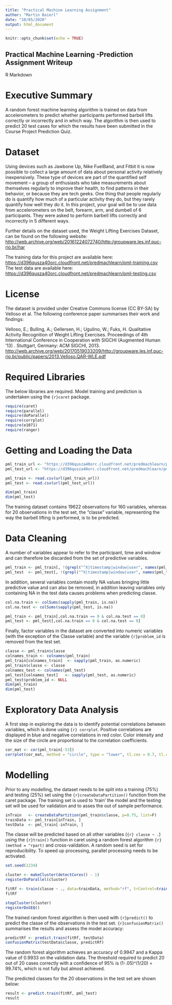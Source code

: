 ---
title: "Practical Machine Learning Assignment"
author: "Martin Baierl"
date: "10/05/2020"
output: html_document
---

```{r setup, include=FALSE}
knitr::opts_chunk$set(echo = TRUE)
```

## Practical Machine Learning -Prediction Assignment Writeup
R Markdown  

# Executive Summary
A random forest machine learning algorithm is trained on data from accelerometers to predict whether participants performed barbell lifts correctly or incorrectly and in which way. The algorithm is then used to predict 20 test cases for which the results have been submitted in the Course Project Prediction Quiz.  

# Dataset
Using devices such as Jawbone Up, Nike FuelBand, and Fitbit it is now possible to collect a large amount of data about personal activity relatively inexpensively. These type of devices are part of the quantified self movement – a group of enthusiasts who take measurements about themselves regularly to improve their health, to find patterns in their behavior, or because they are tech geeks. One thing that people regularly do is quantify how much of a particular activity they do, but they rarely quantify how well they do it. In this project, your goal will be to use data from accelerometers on the belt, forearm, arm, and dumbell of 6 participants. They were asked to perform barbell lifts correctly and incorrectly in 5 different ways.  

Further details on the dataset used, the Weight Lifting Exercises Dataset, can be found on the following website:
<http://web.archive.org/web/20161224072740/http:/groupware.les.inf.puc-rio.br/har>  

The training data for this project are available here: <https://d396qusza40orc.cloudfront.net/predmachlearn/pml-training.csv>  
The test data are available here: <https://d396qusza40orc.cloudfront.net/predmachlearn/pml-testing.csv>  

# License
The dataset is provided under Creative Commons license (CC BY-SA) by Velloso et al. The following conference paper summarises their work and findings:  

Velloso, E.; Bulling, A.; Gellersen, H.; Ugulino, W.; Fuks, H. Qualitative Activity Recognition of Weight Lifting Exercises. Proceedings of 4th International Conference in Cooperation with SIGCHI (Augmented Human '13) . Stuttgart, Germany: ACM SIGCHI, 2013.
<http://web.archive.org/web/20170519033209/http://groupware.les.inf.puc-rio.br/public/papers/2013.Velloso.QAR-WLE.pdf>  

# Required Libraries

The below libraries are required. Model training and prediction is undertaken using the  ```{r}caret``` package.  

```{r}
require(caret)
require(parallel)
require(doParallel)
require(corrplot)
require(e1071)
require(ranger)
```



# Getting and Loading the Data
```{r}

pml_train_url <- "https://d396qusza40orc.cloudfront.net/predmachlearn/pml-training.csv"
pml_test_url <- "https://d396qusza40orc.cloudfront.net/predmachlearn/pml-testing.csv"

pml_train <- read.csv(url(pml_train_url))
pml_test <- read.csv(url(pml_test_url))

dim(pml_train)
dim(pml_test)
```

The training dataset contains 19622 observations for 160 variables, whereas for 20 observations in the test set, the "classe" variable, representing the way the barbell lifting is performed, is to be predicted.

# Data Cleaning

A number of variables appear to refer to the participant, time and window and can therefore be discarded from the set of predictive variables.

```{r}
pml_train <- pml_train[, !(grepl("^X|timestamp|window|user", names(pml_train)))]
pml_test  <- pml_test[, !(grepl("^X|timestamp|window|user", names(pml_test)))]
```

In addition, several variables contain mostly NA values bringing little predictive value and can also be removed, in addition leaving variables only containing NA in the test data causes problems when predicting classe.

```{r}
col.na.train <- colSums(sapply(pml_train, is.na))
col.na.test <- colSums(sapply(pml_test, is.na))

pml_train <- pml_train[,col.na.train == 0 & col.na.test == 0]
pml_test <- pml_test[,col.na.train == 0 & col.na.test == 0]
```

Finally, factor variables in the dataset are converted into numeric variables (with the exception of the Classe variable) and the variable ```{r}problem_id``` is removed from the test set. 

```{r}
classe <- pml_train$classe
colnames_train <- colnames(pml_train)
pml_train[colnames_train]  <- sapply(pml_train, as.numeric)
pml_train$classe <- classe
colnames_test <- colnames(pml_test)
pml_test[colnames_test]   <- sapply(pml_test, as.numeric)
pml_test$problem_id <- NULL
dim(pml_train)
dim(pml_test)
```

# Exploratory Data Analysis

A first step in exploring the data is to identify potential correlations between variables, which is done using ```{r} corrplot```. Positive correlations are displayed in blue and negative correlations in red color. Color intensity and the size of the circle are proportional to the correlation coefficients.

```{r}
cor_mat <- cor(pml_train[-53])
corrplot(cor_mat, method = "circle", type = "lower", tl.cex = 0.7, tl.col = rgb(0,0,0))
```

# Modelling
Prior to any modelling, the dataset needs to be split into a training (75%) and testing (25%) set using the ```{r}createDataPartition()``` function from the caret package. The training set is used to 'train' the model and the testing set will be used for validation and to asses the out of sample performance.

```{r}
inTrain   <- createDataPartition(pml_train$classe, p=0.75, list=F)
trainData <- pml_train[inTrain, ]
testData  <- pml_train[-inTrain, ]
```

The classe will be predicted based on all other variables (```{r} classe ~ .```) using the ```{r}train()``` function in caret using a random forest algorithm ```{r}(method = "rpart)``` and cross-validation. A random seed is set for reproducibility. To speed up processing, parallel processing needs to be activated.


```{r}
set.seed(1234)

cluster <- makeCluster(detectCores() - 1)
registerDoParallel(cluster)

fitRf <- train(classe ~ ., data=trainData, method="rf", trControl=trainControl(method="cv", 7, allowParallel = TRUE), ntree=250)
fitRf

stopCluster(cluster)
registerDoSEQ()
```

The trained random forest algorithm is then used with ```{r}predict()``` to predict the classe of the observations in the test set. ```{r}confusionMatrix()``` summarises the results and assess the model accuracy:

```{r}
predictRf <- predict.train(fitRf, testData)
confusionMatrix(testData$classe, predictRf)

```


The random forest algorithm achieves an accuracy of 0.9947 and a Kappa value of 0.9933 on the validation data. The threshold required to predict 20 out of 20 cases correctly with a confidence of 95% is (1-.05)^(1/20) = 99.74%, which is not fully but almost achieved.

The predicted classes for the 20 observations in the test set are shown below:
```{r}
result <- predict.train(fitRf, pml_test)
result
```
